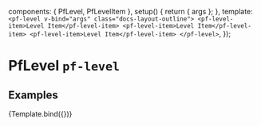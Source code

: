 

  components: { PfLevel, PfLevelItem },
  setup() {
    return { args };
  },
  template: `
    <pf-level v-bind="args" class="docs-layout-outline">
      <pf-level-item>Level Item</pf-level-item>
      <pf-level-item>Level Item</pf-level-item>
      <pf-level-item>Level Item</pf-level-item>
    </pf-level>
  `,
});


<Meta title="Layouts/Level" component={PfLevel} subcomponents={{PfLevelItem}} />

# PfLevel `pf-level`

## Examples

<Canvas>
  <Story name="Level" args={{gutter: true}}>
    {Template.bind({})}
  </Story>
</Canvas>

<ArgsTable story="Level" />

